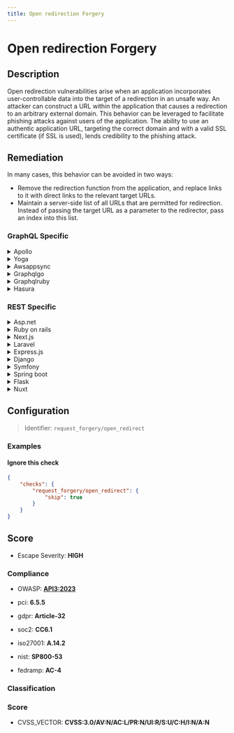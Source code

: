 ```yaml
---
title: Open redirection Forgery
---
```


# Open redirection Forgery

## Description

Open redirection vulnerabilities arise when an application incorporates user-controllable data into the target of a redirection in an unsafe way.
An attacker can construct a URL within the application that causes a redirection to an arbitrary external domain. This behavior can be leveraged to facilitate phishing attacks against users of the application.
The ability to use an authentic application URL, targeting the correct domain and with a valid SSL certificate (if SSL is used), lends credibility to the phishing attack.


## Remediation

In many cases, this behavior can be avoided in two ways:
- Remove the redirection function from the application, and replace links to it with direct links to the relevant target URLs.
- Maintain a server-side list of all URLs that are permitted for redirection. Instead of passing the target URL as a parameter to the redirector, pass an index into this list.



### GraphQL Specific

<details>
    <summary>Apollo</summary>

In Apollo, ensure that all redirects are validated against a whitelist of allowed URLs before redirecting. Use server-side logic to handle the redirection.

</details>

<details>
    <summary>Yoga</summary>

For Yoga, validate all URLs against a list of approved destinations before performing a redirect. Avoid using user input directly in the redirection logic.

</details>

<details>
    <summary>Awsappsync</summary>

With AWS AppSync, use VTL (Velocity Template Language) to validate the URL against a predefined list of safe URLs before redirecting.

</details>

<details>
    <summary>Graphqlgo</summary>

In GraphQL Go, validate the redirect URL against a list of allowed domains. Do not use user input directly for redirection without validation.

</details>

<details>
    <summary>Graphqlruby</summary>

In GraphQL Ruby, ensure that redirection URLs are validated against a whitelist. Use Ruby's URI module to parse and validate the URL.

</details>

<details>
    <summary>Hasura</summary>

For Hasura, implement server-side validation to check the URL against a list of allowed domains before performing a redirect.

</details>


### REST Specific

<details>
    <summary>Asp.net</summary>

In ASP.NET, use the Uri.IsWellFormedUriString method to validate URLs and ensure they belong to a whitelist of allowed domains before redirecting.

</details>

<details>
    <summary>Ruby on rails</summary>

In Ruby on Rails, use the URI module to parse the URL and compare the host against a whitelist of allowed domains before redirecting.

</details>

<details>
    <summary>Next.js</summary>

In Next.js, validate the URL on the server side before redirecting. Use a list of allowed domains to check against the URL's hostname.

</details>

<details>
    <summary>Laravel</summary>

In Laravel, use the validator to ensure the URL is a valid URL and belongs to a list of allowed domains before redirecting.

</details>

<details>
    <summary>Express.js</summary>

In Express.js, validate the URL against a whitelist of allowed domains before redirecting. Use the URL module to parse and validate the URL.

</details>

<details>
    <summary>Django</summary>

In Django, use the URLValidator to ensure the URL is valid and check the domain against a list of allowed domains before redirecting.

</details>

<details>
    <summary>Symfony</summary>

In Symfony, use the Symfony's Validator component to validate the URL and ensure it matches a pattern that includes only allowed domains before redirecting.

</details>

<details>
    <summary>Spring boot</summary>

In Spring Boot, use Java's URI class to validate the URL and check if the domain is in the list of allowed domains before redirecting.

</details>

<details>
    <summary>Flask</summary>

In Flask, validate the URL with Werkzeug's url_parse and check the domain against a list of allowed domains before redirecting.

</details>

<details>
    <summary>Nuxt</summary>

In Nuxt.js, validate the URL on the server side before redirecting. Use a list of allowed domains to check against the URL's hostname.

</details>

## Configuration

> Identifier: `request_forgery/open_redirect`



### Examples



#### Ignore this check

```json
{
    "checks": {
        "request_forgery/open_redirect": {
            "skip": true
        }
    }
}
```




## Score

- Escape Severity: **<span className="high-severity">HIGH</span>**

### Compliance

- OWASP: **[API3:2023](https://github.com/OWASP/API-Security/blob/master/editions/2023/en/0xa3-broken-object-property-level-authorization.md)**
- pci: **6.5.5**
- gdpr: **Article-32**
- soc2: **CC6.1**

- iso27001: **A.14.2**
- nist: **SP800-53**
- fedramp: **AC-4**

### Classification






### Score

- CVSS_VECTOR: **CVSS:3.0/AV:N/AC:L/PR:N/UI:R/S:U/C:H/I:N/A:N**


